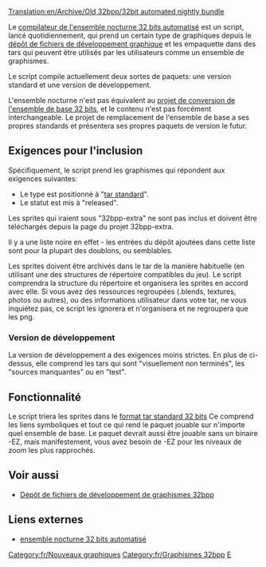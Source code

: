 [[Translation:en/Archive/Old 32bpp/32bit automated nightly bundle]]


Le [http://jupix.info/openttd/gfxdev-nightlies/ compilateur de l'ensemble nocturne 32 bits automatisé] est un script, lancé quotidiennement, qui prend un certain type de graphiques depuis le [[fr/Archive/Old 32bpp/Dépôt de fichiers de développement de graphismes 32bpp|dépôt de fichiers de développement graphique]] et les empaquette dans des tars qui peuvent être utilisés par les utilisateurs comme un ensemble de graphismes.

Le script compile actuellement deux sortes de paquets: une version standard et une version de développement.

L'ensemble nocturne n'est pas équivalent au [[fr/Archive/Old 32bpp/Projet de conversion de l'ensemble de base 32bits|projet de conversion de l'ensemble de base 32 bits]], et le contenu n'est pas forcément interchangeable. Le projet de remplacement de l'ensemble de base a ses propres standards et présentera ses propres paquets de version le futur.

==Exigences pour l'inclusion==

Spécifiquement, le script prend les graphismes qui répondent aux exigences suivantes:

* Le type est positionné à "[[fr/Archive/Old 32bpp/Format tar standard 32 bits|tar standard]]".
* Le statut est mis à "released".

Les sprites qui iraient sous  "32bpp-extra" ne sont pas inclus et doivent être téléchargés depuis la page du projet 32bpp-extra.

Il y a une liste noire en effet - les entrées du dépôt ajoutées dans cette liste sont pour la plupart des doublons, ou semblables.

Les sprites doivent être archivés dans le tar de la manière habituelle (en utilisant une des structures de répertoire compatibles du jeu). Le script comprendra la structure du répertoire et organisera les sprites en accord avec elle. Si vous avez des ressources regroupées (.blends, textures, photos ou autres), ou des informations utilisateur dans votre tar, ne vous inquiétez pas, ce script les ignorera et n'organisera et ne regroupera que les png.

===Version de développement===

La version de  développement a des exigences moins strictes. En plus de ci-dessus, elle comprend les tars qui sont "visuellement non terminés", les "sources manquantes" ou en "test".

==Fonctionnalité==

Le script triera les sprites dans le [[fr/Archive/Old 32bpp/Format tar standard 32 bits|format tar standard 32 bits]] Ce comprend les liens symboliques et tout ce qui rend le paquet jouable sur n'importe quel ensemble de base. Le paquet devrait aussi être jouable sans un binaire -EZ, mais manifestement, vous avez besoin de -EZ pour les niveaux de zoom les plus rapprochés.

==Voir aussi==

* [[fr/Archive/Old 32bpp/Dépôt de fichiers de développement de graphismes 32bpp|Dépôt de fichiers de développement de graphismes 32bpp]]

==Liens externes==

* [http://jupix.info/openttd/gfxdev-nightlies/ ensemble nocturne 32 bits automatisé]

{{fr/Navbox Développement graphique}}

[[Category:fr/Nouveaux graphiques]][[Category:fr/Graphismes 32bpp]][[Category:fr/Ressources du développeur de graphismes|E]]